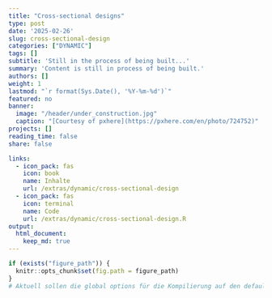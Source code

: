 ```yaml
---
title: "Cross-sectional designs" 
type: post
date: '2025-02-26'
slug: cross-sectional-design 
categories: ["DYNAMIC"] 
tags: [] 
subtitle: 'Still in the process of being built...'
summary: 'Content is still in process of being built.' 
authors: [] 
weight: 1
lastmod: "`r format(Sys.Date(), '%Y-%m-%d')`"
featured: no
banner: 
  image: "/header/under_construction.jpg"
  caption: "[Courtesy of pxhere](https://pxhere.com/en/photo/724752)"
projects: []
reading_time: false
share: false

links:
  - icon_pack: fas
    icon: book
    name: Inhalte
    url: /extras/dynamic/cross-sectional-design
  - icon_pack: fas
    icon: terminal
    name: Code
    url: /extras/dynamic/cross-sectional-design.R
output:
  html_document:
    keep_md: true
---
```



```r
if (exists("figure_path")) {
  knitr::opts_chunk$set(fig.path = figure_path)
}
# Aktuell sollen die global options für die Kompilierung auf den default Einstellungen gelassen werden
```
